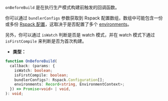 `onBeforeBuild` 是在执行生产模式构建前触发的回调函数。

你可以通过 `bundlerConfigs` 参数获取到 Rspack 配置数组，数组中可能包含一份或多份 [Rspack 配置](https://rspack.dev/config/)，这取决于是否配置了多个 [environments](/config/environments)。

另外，你可以通过 `isWatch` 判断是否是 watch 模式，并在 watch 模式下通过 `isFirstCompile` 来判断是否为首次构建。

- **类型：**

```ts
function OnBeforeBuild(
  callback: (params: {
    isWatch: boolean;
    isFirstCompile: boolean;
    bundlerConfigs?: Rspack.Configuration[];
    environments: Record<string, EnvironmentContext>;
  }) => Promise<void> | void,
): void;
```
